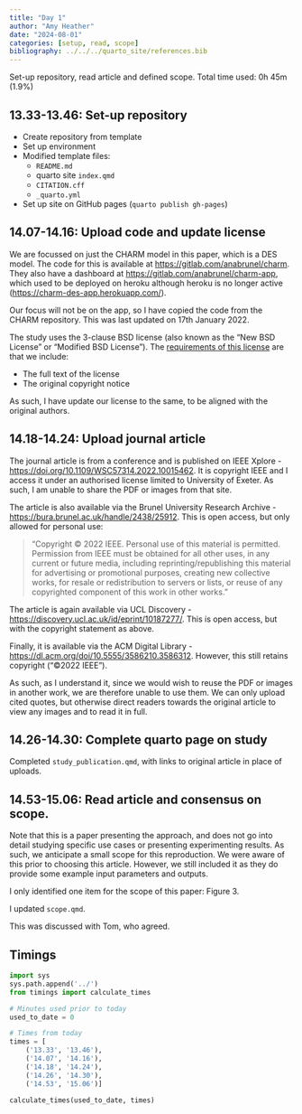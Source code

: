 ```yaml
---
title: "Day 1"
author: "Amy Heather"
date: "2024-08-01"
categories: [setup, read, scope]
bibliography: ../../../quarto_site/references.bib
---
```


::: {.callout-note}

Set-up repository, read article and defined scope. Total time used: 0h 45m (1.9%)

:::

## 13.33-13.46: Set-up repository

* Create repository from template
* Set up environment
* Modified template files:
    * `README.md`
    * quarto site `index.qmd`
    * `CITATION.cff`
    * `_quarto.yml`
* Set up site on GitHub pages (`quarto publish gh-pages`)

## 14.07-14.16: Upload code and update license

We are focussed on just the CHARM model in this paper, which is a DES model. The code for this is available at <https://gitlab.com/anabrunel/charm>. They also have a dashboard at <https://gitlab.com/anabrunel/charm-app>, which used to be deployed on heroku although heroku is no longer active (<https://charm-des-app.herokuapp.com/>).

Our focus will not be on the app, so I have copied the code from the CHARM repository. This was last updated on 17th January 2022.

The study uses the 3-clause BSD license (also known as the "New BSD License" or "Modified BSD License"). The [requirements of this license](https://fossa.com/blog/open-source-software-licenses-101-bsd-3-clause-license/) are that we include:

* The full text of the license
* The original copyright notice

As such, I have update our license to the same, to be aligned with the original authors.

## 14.18-14.24: Upload journal article

The journal article is from a conference and is published on IEEE Xplore - <https://doi.org/10.1109/WSC57314.2022.10015462>. It is copyright IEEE and I access it under an authorised license limited to University of Exeter. As such, I am unable to share the PDF or images from that site.

The article is also available via the Brunel University Research Archive - <https://bura.brunel.ac.uk/handle/2438/25912>. This is open access, but only allowed for personal use:

> "Copyright © 2022 IEEE. Personal use of this material is permitted. Permission from IEEE must be obtained for all other uses, in any current or future media, including reprinting/republishing this material for advertising or promotional purposes, creating new collective works, for resale or redistribution to servers or lists, or reuse of any copyrighted component of this work in other works."

The article is again available via UCL Discovery - <https://discovery.ucl.ac.uk/id/eprint/10187277/>. This is open access, but with the copyright statement as above.

Finally, it is available via the ACM Digital Library - <https://dl.acm.org/doi/10.5555/3586210.3586312>. However, this still retains copyright ("©2022 IEEE").

As such, as I understand it, since we would wish to reuse the PDF or images in another work, we are therefore unable to use them. We can only upload cited quotes, but otherwise direct readers towards the original article to view any images and to read it in full.

## 14.26-14.30: Complete quarto page on study

Completed `study_publication.qmd`, with links to original article in place of uploads.

## 14.53-15.06: Read article and consensus on scope.

Note that this is a paper presenting the approach, and does not go into detail studying specific use cases or presenting experimenting results. As such, we anticipate a small scope for this reproduction. We were aware of this prior to choosing this article. However, we still included it as they do provide some example input parameters and outputs.

I only identified one item for the scope of this paper: Figure 3.

I updated `scope.qmd`.

This was discussed with Tom, who agreed.

## Timings

```python
import sys
sys.path.append('../')
from timings import calculate_times

# Minutes used prior to today
used_to_date = 0

# Times from today
times = [
    ('13.33', '13.46'),
    ('14.07', '14.16'),
    ('14.18', '14.24'),
    ('14.26', '14.30'),
    ('14.53', '15.06')]

calculate_times(used_to_date, times)
```